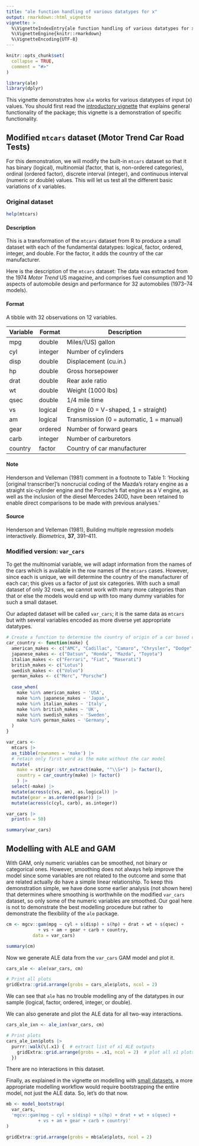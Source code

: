 ```yaml
---
title: "ale function handling of various datatypes for x"
output: rmarkdown::html_vignette
vignette: >
  %\VignetteIndexEntry{ale function handling of various datatypes for x}
  %\VignetteEngine{knitr::rmarkdown}
  %\VignetteEncoding{UTF-8}
---
```


```r
knitr::opts_chunk$set(
  collapse = TRUE,
  comment = "#>"
)
```

```r
library(ale)
library(dplyr)
```

This vignette demonstrates how `ale` works for various datatypes of input (x) values. You should first read the [introductory vignette](intro.Rmd "Introduction to the ale package") that explains general functionality of the package; this vignette is a demonstration of specific functionality.

## Modified `mtcars` dataset (Motor Trend Car Road Tests)

For this demonstration, we will modify the built-in `mtcars` dataset so that it has binary (logical), multinomial (factor, that is, non-ordered categories), ordinal (ordered factor), discrete interval (integer), and continuous interval (numeric or double) values. This will let us test all the different basic variations of x variables.

### Original dataset

```r
help(mtcars)
```

#### Description

This is a transformation of the `mtcars` dataset from R to produce a small dataset with each of the fundamental datatypes: logical, factor, ordered, integer, and double. For the factor, it adds the country of the car manufacturer.

Here is the description of the `mtcars` dataset: The data was extracted from the 1974 *Motor Trend* US magazine, and comprises fuel consumption and 10 aspects of automobile design and performance for 32 automobiles (1973--74 models). 

#### Format

A tibble with 32 observations on 12 variables.

| Variable | Format  | Description                              |
|----------|---------|------------------------------------------|
| mpg      | double  | Miles/(US) gallon                        |
| cyl      | integer | Number of cylinders                      |
| disp     | double  | Displacement (cu.in.)                    |
| hp       | double  | Gross horsepower                         |
| drat     | double  | Rear axle ratio                          |
| wt       | double  | Weight (1000 lbs)                        |
| qsec     | double  | 1/4 mile time                            |
| vs       | logical | Engine (0 = V-shaped, 1 = straight)      |
| am       | logical | Transmission (0 = automatic, 1 = manual) |
| gear     | ordered | Number of forward gears                  |
| carb     | integer | Number of carburetors                    |
| country  | factor  | Country of car manufacturer              |

#### Note

Henderson and Velleman (1981) comment in a footnote to Table 1: 'Hocking [original transcriber]'s noncrucial coding of the Mazda's rotary engine as a straight six-cylinder engine and the Porsche's flat engine as a V engine, as well as the inclusion of the diesel Mercedes 240D, have been retained to enable direct comparisons to be made with previous analyses.'

#### Source

Henderson and Velleman (1981), Building multiple regression models interactively. *Biometrics*, **37**, 391--411.

### Modified version: `var_cars`

To get the multinomial variable, we will adapt information from the names of the cars which is available in the row names of the `mtcars` cases. However, since each is unique, we will determine the country of the manufacturer of each car; this gives us a factor of just six categories. With such a small dataset of only 32 rows, we cannot work with many more categories than that or else the models would end up with too many dummy variables for such a small dataset.

Our adapted dataset will be called `var_cars`; it is the same data as `mtcars` but with several variables encoded as more diverse yet appropriate datatypes.

```r
# Create a function to determine the country of origin of a car based on its make
car_country <- function(make) {
  american_makes <- c("AMC", "Cadillac", "Camaro", "Chrysler", "Dodge", "Duster", "Ford", "Hornet", "Lincoln", "Pontiac", "Valiant")
  japanese_makes <- c("Datsun", "Honda", "Mazda", "Toyota")
  italian_makes <- c("Ferrari", "Fiat", "Maserati")
  british_makes <- c("Lotus")
  swedish_makes <- c("Volvo")
  german_makes <- c("Merc", "Porsche")
  
  case_when(
    make %in% american_makes ~ 'USA',
    make %in% japanese_makes ~ 'Japan',
    make %in% italian_makes ~ 'Italy',
    make %in% british_makes ~ 'UK',
    make %in% swedish_makes ~ 'Sweden',
    make %in% german_makes ~ 'Germany',
  )
}

var_cars <- 
  mtcars |> 
  as_tibble(rownames = 'make') |> 
  # retain only first word as the make without the car model
  mutate(
    make = stringr::str_extract(make, "^\\S+") |> factor(),
    country = car_country(make) |> factor()
    ) |> 
  select(-make) |> 
  mutate(across(c(vs, am), as.logical)) |> 
  mutate(gear = as.ordered(gear)) |> 
  mutate(across(c(cyl, carb), as.integer))

var_cars |> 
  print(n = 50)
```

```r
summary(var_cars)
```

## Modelling with ALE and GAM

With GAM, only numeric variables can be smoothed, not binary or categorical ones. However, smoothing does not always help improve the model since some variables are not related to the outcome and some that are related actually do have a simple linear relationship. To keep this demonstration simple, we have done some earlier analysis (not shown here) that determines where smoothing is worthwhile on the modified `var_cars` dataset, so only some of the numeric variables are smoothed. Our goal here is not to demonstrate the best modelling procedure but rather to demonstrate the flexibility of the `ale` package.

```r
cm <- mgcv::gam(mpg ~ cyl + s(disp) + s(hp) + drat + wt + s(qsec) +
            + vs + am + gear + carb + country,
          data = var_cars)

summary(cm)
```

Now we generate ALE data from the `var_cars` GAM model and plot it.

```r
cars_ale <- ale(var_cars, cm)

# Print all plots
gridExtra::grid.arrange(grobs = cars_ale$plots, ncol = 2)
```

We can see that `ale` has no trouble modelling any of the datatypes in our sample (logical, factor, ordered, integer, or double).

We can also generate and plot the ALE data for all two-way interactions.

```r
cars_ale_ixn <- ale_ixn(var_cars, cm)

# Print plots
cars_ale_ixn$plots |>
  purrr::walk(\(.x1) {  # extract list of x1 ALE outputs
    gridExtra::grid.arrange(grobs = .x1, ncol = 2)  # plot all x1 plots
  })
```

There are no interactions in this dataset.

Finally, as explained in the vignette on modelling with [small datasets](small_datasets.Rmd "ale package for small datasets"), a more appropriate modelling workflow would require bootstrapping the entire model, not just the ALE data. So, let's do that now.

```r
mb <- model_bootstrap(
  var_cars, 
  'mgcv::gam(mpg ~ cyl + s(disp) + s(hp) + drat + wt + s(qsec) +
            + vs + am + gear + carb + country)'
)

gridExtra::grid.arrange(grobs = mb$ale$plots, ncol = 2)
```
